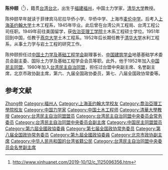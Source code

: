 '''陈仲颐'''（{{bd|1923年|8月|2019年|10月7日|catIdx=Chen}}<ref>http://www.xinhuanet.com/2019-10/12/c_1125096356.htm</ref>），籍贯[[台湾|台湾]][[台北|台北]]，出生于[[福建|福建]][[福州|福州]]，中国土力学家，[[清华大学|清华大学]]教授。

陈仲颐早年就读于菲律宾马尼拉华侨小学、华侨中学、上海市[[麦伦中学|麦伦中学]]。后考入[[上海圣约翰大学|上海圣约翰大学]]土木工程系，1945年毕业。此后曾在台湾公共工程局、台湾工程公司任职。1949年前往美国留学，获[[佐治亚理工学院|佐治亚理工学院]]土木系工程硕士学位。1951年回到中国，任教于[[燕京大学|燕京大学]]土木工程系。1952年后长期任教于[[清华大学|清华大学]]水利工程系，从事土力学与岩土工程的研究工作。

陈仲颐担任过[[中国土木工程学会|中国土力学及基础工程学会]]副理事长、[[中国建筑学会|中国建筑学会]]地基基础学术委员会副主委、国际土力学及基础工程学会会员等职。此外，他于1952年加入[[中国民主同盟|中国民主同盟]]，1980年加入[[台湾民主自治同盟|台湾民主自治同盟]]，担任过台盟中央副主席、名誉副主席，北京市政协副主席，第六、九届全国政协委员，第七、八届全国政协常委等。{{r|rentao}}{{r|cces}}

== 参考文献 ==
{{reflist|refs=
<ref name=rentao>{{cite book|title=《中国统一战线全书》|author=任涛|year=1993|publisher=国际文化出版公司}}</ref>
<ref name=cces>{{cite web|url=http://www.geochina-cces.cn/expertdetail2.asp?exp_id=13|title=陈仲颐|work=中国土木工程学会土力学及岩土工程分会}}</ref>
}}

{{台湾民主自治同盟第三届总部理事会}}
{{台湾民主自治同盟第四届中央委员会}}
{{台湾民主自治同盟第五届中央委员会}}
{{台湾民主自治同盟第六届中央委员会}}
{{台湾民主自治同盟第七届中央委员会}}

{{Authority control}}
{{DEFAULTSORT:Chen陈}}
[[Category:陈姓|Zhong仲]]
[[Category:福州人|Category:福州人]]
[[Category:上海圣约翰大学校友|Category:上海圣约翰大学校友]]
[[Category:喬治亞理工學院校友|Category:喬治亞理工學院校友]]
[[Category:中国力学家|Category:中国力学家]]
[[Category:中国土木工程师|Category:中国土木工程师]]
[[Category:清華大學教授|Category:清華大學教授]]
[[Category:台湾民主自治同盟盟员|Category:台湾民主自治同盟盟员]]
[[Category:台湾民主自治同盟中央委员会常务委员|Category:台湾民主自治同盟中央委员会常务委员]]
[[Category:台湾民主自治同盟中央委员会副主席|Category:台湾民主自治同盟中央委员会副主席]]
[[Category:中国民主同盟盟员|Category:中国民主同盟盟员]]
[[Category:第六屆全國政協委員|Category:第六屆全國政協委員]]
[[Category:第七届全国政协常务委员|Category:第七届全国政协常务委员]]
[[Category:第八届全国政协常务委员|Category:第八届全国政协常务委员]]
[[Category:第九屆全國政協委員|Category:第九屆全國政協委員]]
[[Category:北京市政协副主席|Category:北京市政协副主席]]
[[Category:中华人民共和国的台湾省籍公民|Category:中华人民共和国的台湾省籍公民]]
[[Category:台湾民主自治同盟中央委员会名誉副主席|Category:台湾民主自治同盟中央委员会名誉副主席]]
